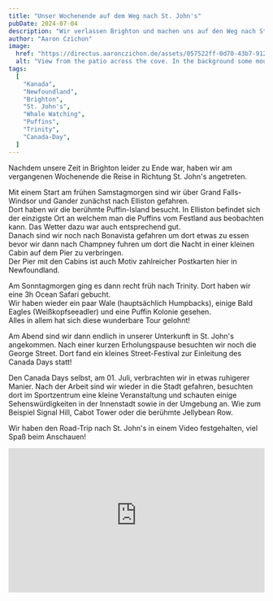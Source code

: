 ```yaml
---
title: "Unser Wochenende auf dem Weg nach St. John's"
pubDate: 2024-07-04
description: "Wir verlassen Brighton und machen uns auf den Weg nach St. John's. Auf dem Weg dorthin haben wir noch einige Stopps eingelegt."
author: "Aaron Czichon"
image:
  href: "https://directus.aaronczichon.de/assets/057522ff-0d70-43b7-9125-0ab3772adc6e.jpeg?quality=70&width=1600"
  alt: "View from the patio across the cove. In the background some mountains where the fog is in between."
tags:
  [
    "Kanada",
    "Newfoundland",
    "Brighton",
    "St. John's",
    "Whale Watching",
    "Puffins",
    "Trinity",
    "Canada-Day",
  ]
---
```



Nachdem unsere Zeit in Brighton leider zu Ende war, haben wir am vergangenen Wochenende die Reise in Richtung St. John's angetreten.

Mit einem Start am frühen Samstagmorgen sind wir über Grand Falls-Windsor und Gander zunächst nach Elliston gefahren.  
Dort haben wir die berühmte Puffin-Island besucht. In Elliston befindet sich der einzigste Ort an welchem man die Puffins vom Festland aus beobachten kann. Das Wetter dazu war auch entsprechend gut.  
Danach sind wir noch nach Bonavista gefahren um dort etwas zu essen bevor wir dann nach Champney fuhren um dort die Nacht in einer kleinen Cabin auf dem Pier zu verbringen.  
Der Pier mit den Cabins ist auch Motiv zahlreicher Postkarten hier in Newfoundland.

Am Sonntagmorgen ging es dann recht früh nach Trinity. Dort haben wir eine 3h Ocean Safari gebucht.  
Wir haben wieder ein paar Wale (hauptsächlich Humpbacks), einige Bald Eagles (Weißkopfseeadler) und eine Puffin Kolonie gesehen.  
Alles in allem hat sich diese wunderbare Tour gelohnt!

Am Abend sind wir dann endlich in unserer Unterkunft in St. John's angekommen. Nach einer kurzen Erholungspause besuchten wir noch die George Street. Dort fand ein kleines Street-Festival zur Einleitung des Canada Days statt!

Den Canada Days selbst, am 01. Juli, verbrachten wir in etwas ruhigerer Manier. Nach der Arbeit sind wir wieder in die Stadt gefahren, besuchten dort im Sportzentrum eine kleine Veranstaltung und schauten einige Sehenswürdigkeiten in der Innenstadt sowie in der Umgebung an. Wie zum Beispiel Signal Hill, Cabot Tower oder die berühmte Jellybean Row.

Wir haben den Road-Trip nach St. John's in einem Video festgehalten, viel Spaß beim Anschauen!

<div style="position: relative; padding-top: 56.25%;">
  <iframe
    src="https://customer-rnx58v5rm01lsk0m.cloudflarestream.com/f22d5259361a077f16ceea24d87963a8/iframe?poster=https%3A%2F%2Fcustomer-rnx58v5rm01lsk0m.cloudflarestream.com%2Ff22d5259361a077f16ceea24d87963a8%2Fthumbnails%2Fthumbnail.jpg%3Ftime%3D%26height%3D600"
    loading="lazy"
    style="border: none; position: absolute; top: 0; left: 0; height: 100%; width: 100%;"
    allow="accelerometer; gyroscope; autoplay; encrypted-media; picture-in-picture;"
    allowfullscreen="true"
  ></iframe>
</div>
